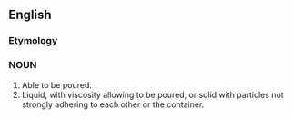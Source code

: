 ==English==

===Etymology===
{{suffix|en|pour|able}}

===NOUN===
{{en-adj}}

# Able to be poured.
# Liquid, with viscosity allowing to be poured, or solid with particles not strongly adhering to each other or the container.